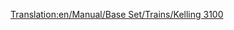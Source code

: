 [[Translation:en/Manual/Base Set/Trains/Kelling 3100]]
{{en/Manual/Base Set/Trains/Trains|Image=[[File:en/Manual/Base Set/Trains/Kelling3100.png]]
|Cost=£21,093 ($42.186)
|Speed=104 kph (65 mph)
|Weight=110 t
|Power=1,500 hp (1.119 kW)
|Annual=£1,599 ($3.198)
|Designed=1959
|Lifespan=22
|Capacity=N/A
|Description=No description has been written for this train yet. If you know something about this train, feel free to edit this page and add it!
|Real-life=The Kelling 3100 resembles to the EMD Demonstrators 511 and 512. Real EMD Demonstrators were built in 1935.
}}